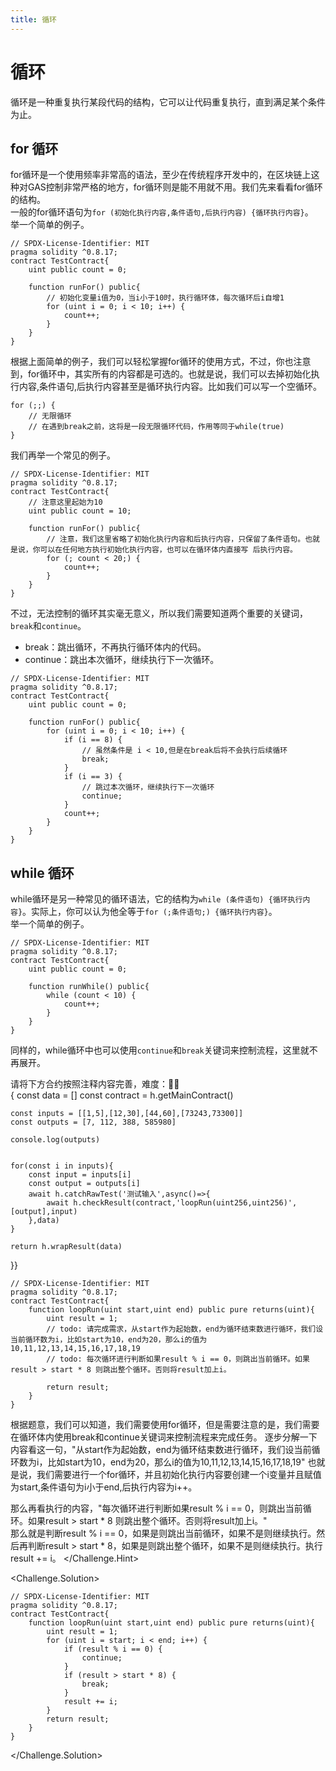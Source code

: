 ```yaml
---
title: 循环
---
```

# 循环
循环是一种重复执行某段代码的结构，它可以让代码重复执行，直到满足某个条件为止。

## for 循环
for循环是一个使用频率非常高的语法，至少在传统程序开发中的，在区块链上这种对GAS控制非常严格的地方，for循环则是能不用就不用。我们先来看看for循环的结构。  
一般的for循环语句为`for (初始化执行内容,条件语句,后执行内容) {循环执行内容}`。  
举一个简单的例子。  
```sol autorun autocall={[{funcName:"runFor",ignoreResult:true},{funcName:'count'}]}
// SPDX-License-Identifier: MIT
pragma solidity ^0.8.17;
contract TestContract{
    uint public count = 0;

    function runFor() public{
        // 初始化变量i值为0，当i小于10时，执行循环体，每次循环后i自增1
        for (uint i = 0; i < 10; i++) {
            count++;
        }
    }
}
```

根据上面简单的例子，我们可以轻松掌握for循环的使用方式，不过，你也注意到，for循环中，其实所有的内容都是可选的。也就是说，我们可以去掉初始化执行内容,条件语句,后执行内容甚至是循环执行内容。比如我们可以写一个空循环。  
 
```
for (;;) {
    // 无限循环
    // 在遇到break之前，这将是一段无限循环代码，作用等同于while(true)
}
```

我们再举一个常见的例子。

```sol autorun autocall={[{funcName:"runFor",ignoreResult:true},{funcName:'count'}]}
// SPDX-License-Identifier: MIT
pragma solidity ^0.8.17;
contract TestContract{
    // 注意这里起始为10
    uint public count = 10;

    function runFor() public{
        // 注意，我们这里省略了初始化执行内容和后执行内容，只保留了条件语句。也就是说，你可以在任何地方执行初始化执行内容，也可以在循环体内直接写 后执行内容。
        for (; count < 20;) {
            count++;
        }
    }
}
```

不过，无法控制的循环其实毫无意义，所以我们需要知道两个重要的关键词，`break`和`continue`。
- break：跳出循环，不再执行循环体内的代码。
- continue：跳出本次循环，继续执行下一次循环。

```sol autorun autocall={[{funcName:"runFor",ignoreResult:true},{funcName:'count'}]}
// SPDX-License-Identifier: MIT
pragma solidity ^0.8.17;
contract TestContract{
    uint public count = 0;

    function runFor() public{
        for (uint i = 0; i < 10; i++) {
            if (i == 8) {
                // 虽然条件是 i < 10,但是在break后将不会执行后续循环
                break;
            }
            if (i == 3) {
                // 跳过本次循环，继续执行下一次循环
                continue;
            }
            count++;
        }
    }
}
```

## while 循环
while循环是另一种常见的循环语法，它的结构为`while (条件语句) {循环执行内容}`。实际上，你可以认为他全等于`for (;条件语句;) {循环执行内容}`。  
举一个简单的例子。

```sol autorun autocall={[{funcName:"runWhile",ignoreResult:true},{funcName:'count'}]}
// SPDX-License-Identifier: MIT
pragma solidity ^0.8.17;
contract TestContract{
    uint public count = 0;

    function runWhile() public{
        while (count < 10) {
            count++;
        }
    }
}
```

同样的，while循环中也可以使用`continue`和`break`关键词来控制流程，这里就不再展开。

<Challenges>
<Challenge title="循环实践题">
<div className='cl-title'>请将下方合约按照注释内容完善，难度：🌟🌟</div>
<CoEditor runnable={true}
test={async(vm,h)=>{
    const data = []
    const contract = h.getMainContract()

    const inputs = [[1,5],[12,30],[44,60],[73243,73300]]
    const outputs = [7, 112, 388, 585980]

    console.log(outputs)


    for(const i in inputs){
        const input = inputs[i]
        const output = outputs[i]
        await h.catchRawTest('测试输入',async()=>{
            await h.checkResult(contract,'loopRun(uint256,uint256)',[output],input)
        },data)
    }

    return h.wrapResult(data)
}}
>
```
// SPDX-License-Identifier: MIT
pragma solidity ^0.8.17;
contract TestContract{
    function loopRun(uint start,uint end) public pure returns(uint){
        uint result = 1;
        // todo: 请完成需求，从start作为起始数，end为循环结束数进行循环，我们设当前循环数为i，比如start为10，end为20，那么i的值为10,11,12,13,14,15,16,17,18,19
        // todo: 每次循环进行判断如果result % i == 0，则跳出当前循环。如果result > start * 8 则跳出整个循环。否则将result加上i。

        return result;
    }
}
```
</CoEditor>
<Challenge.Hint>
根据题意，我们可以知道，我们需要使用for循环，但是需要注意的是，我们需要在循环体内使用break和continue关键词来控制流程来完成任务。  
逐步分解一下内容看这一句，"从start作为起始数，end为循环结束数进行循环，我们设当前循环数为i，比如start为10，end为20，那么i的值为10,11,12,13,14,15,16,17,18,19"  
也就是说，我们需要进行一个for循环，并且初始化执行内容要创建一个i变量并且赋值为start,条件语句为i小于end,后执行内容为i++。  

那么再看执行的内容，"每次循环进行判断如果result % i == 0，则跳出当前循环。如果result > start * 8 则跳出整个循环。否则将result加上i。"  
那么就是判断result % i == 0，如果是则跳出当前循环，如果不是则继续执行。然后再判断result > start * 8，如果是则跳出整个循环，如果不是则继续执行。执行result += i。
</Challenge.Hint>
  
<Challenge.Solution>
```
// SPDX-License-Identifier: MIT
pragma solidity ^0.8.17;
contract TestContract{
    function loopRun(uint start,uint end) public pure returns(uint){
        uint result = 1;
        for (uint i = start; i < end; i++) {
            if (result % i == 0) {
                continue;
            }
            if (result > start * 8) {
                break;
            }
            result += i;
        }
        return result;
    }
}
```
</Challenge.Solution>
  
</Challenge>
  
</Challenges>